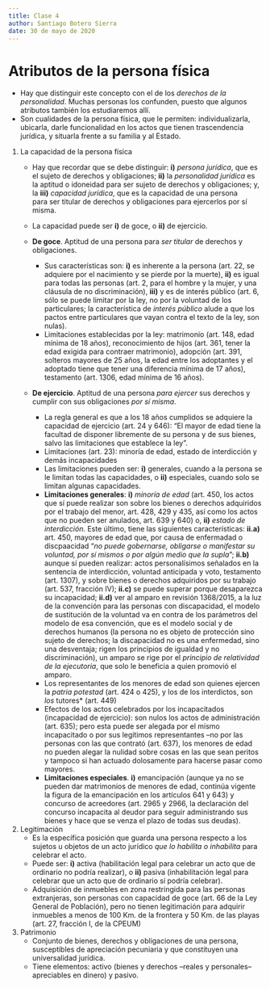 ```yaml
---
title: Clase 4
author: Santiago Botero Sierra
date: 30 de mayo de 2020
---
```


# Atributos de la persona física

+ Hay que distinguir este concepto con el de los *derechos de la personalidad*.
    Muchas personas los confunden, puesto que algunos atributos también los
    estudiaremos allí.
+ Son cualidades de la persona física, que le permiten: individualizarla,
    ubicarla, darle funcionalidad en los actos que tienen trascendencia
    jurídica, y situarla frente a su familia y al Estado.

1. La capacidad de la persona física
    - Hay que recordar que se debe distinguir: **i)** *persona jurídica*, que es
        el sujeto de derechos y obligaciones; **ii)** la *personalidad jurídica*
        es la aptitud o idoneidad para ser sujeto de derechos y obligaciones; y,
        la **iii)** *capacidad jurídica*, que es la capacidad de una persona  
        para ser titular de derechos y obligaciones para ejercerlos por sí
        misma.
    - La capacidad puede ser **i)** de goce, o **ii)** de ejercicio.
    - **De goce**. Aptitud de una persona para *ser titular* de derechos y
        obligaciones.

        * Sus características son: **i)** es inherente a la persona (art. 22,
            se adquiere por el nacimiento y se pierde por la muerte), **ii)** es
            igual para todas las personas (art. 2, para el hombre y la mujer, y
            una cláusula de no discriminación), **iii)** y es de interés
            público (art. 6, sólo se puede limitar por la ley, no por la
            voluntad de los particulares; la característica de *interés público*
            alude a que los pactos entre particulares que vayan contra el texto
            de la ley, son nulas).
        * Limitaciones establecidas por la ley: matrimonio (art. 148, edad
            mínima de 18 años), reconocimiento de hijos (art. 361, tener la edad
            exigida para contraer matrimonio), adopción (art. 391, solteros
            mayores de 25 años, la edad entre  los adoptantes y el adoptado
            tiene que tener una diferencia mínima  de 17 años), testamento (art.
            1306, edad mínima de 16 años).

    - **De ejercicio**. Aptitud de una persona *para ejercer* sus derechos y
            cumplir con sus obligaciones *por sí misma*.

        * La regla general es que a los 18 años cumplidos se adquiere la
            capacidad de ejercicio (art. 24 y 646): "El mayor de edad tiene la
            facultad de disponer libremente de su persona y de sus bienes, salvo
            las limitaciones que establece la ley".
        * Limitaciones (art. 23): minoría de edad, estado de interdicción y
            demás incapacidades
        * Las limitaciones pueden ser: **i)** generales, cuando a la persona se
            le limitan todas las capacidades, o **ii)** especiales, cuando solo
            se limitan algunas capacidades.
        * **Limitaciones generales**: **i)** *minoría de edad* (art. 450, los
            actos que sí puede realizar son sobre los bienes o derechos
            adquiridos por el trabajo del menor, art. 428, 429 y 435, así como
            los actos que no pueden ser anulados, art. 639 y 640) o, **ii)**
            *estado de interdicción*. Este último, tiene las siguientes
            características: **ii.a)** art. 450, mayores de edad que, por causa
            de enfermadad o discpaacidad "*no puede gobernarse, obligarse o
            manifestar su voluntad, por sí mismos o por algún medio que la
            supla*"; **ii.b)** aunque sí pueden realizar: actos personalísimos
            señalados en la sentencia de interdicción, voluntad anticipada y
            voto, testamento (art. 1307), y sobre bienes o derechos adquiridos
            por su trabajo (art. 537, fracción IV); **ii.c)** se puede superar
            porque desaparezca su incapacidad; **ii.d)** ver al amparo en
            revisión 1368/2015, a la luz de la convención para las personas con
            discapacidad, el modelo de sustitución de la voluntad va en contra
            de los parámetros del modelo de esa convención, que es el modelo
            social y de derechos humanos (la persona no es objeto de protección
            sino sujeto de derechos; la discapacidad no es una enfermedad, sino
            una desventaja; rigen los principios de igualdad y no
            discriminación), un amparo se rige por el *principio de relatividad
            de la ejecutoria*, que solo le beneficia a quien promovió el amparo.
        * Los representantes de los menores de edad son quienes ejercen la
            *patria potestad* (art. 424 o 425), y los de los interdictos, son
            *los *tutores* (art. 449)
        * Efectos de los actos celebrados por los incapacitados (incapacidad de
            ejercicio): son nulos los actos de administración (art. 635); pero
            esta puede ser alegada por el mismo incapacitado o por sus legítimos
            representantes --no por las personas con las que contrató (art.
            637), los menores de edad no pueden alegar la nulidad sobre cosas en
            las que sean peritos y tampoco si han actuado dolosamente para
            hacerse pasar como mayores.
        * **Limitaciones especiales**. **i)** emancipación (aunque ya no se
            pueden dar matrimonios de menores de edad, continúa vigente la
            figura de la emancipación en los artículos 641 y 643) y concurso de
            acreedores (art. 2965 y 2966, la declaración del concurso incapacita
            al deudor para seguir administrando sus bienes y hace que se venza
            el plazo de todas sus deudas).

2. Legitimación
    + Es la específica posición que guarda una persona respecto a los sujetos u
        objetos de un acto jurídico *que lo habilita o inhabilita* para celebrar
        el acto.
    + Puede ser: **i)** activa (habilitación legal para celebrar un acto que de
        ordinario no podría realizar), o **ii)** pasiva (inhabilitación legal
        para celebrar que un acto que de ordinario sí podría celebrar).
    + Adquisición de inmuebles en zona restringida para las personas
        extranjeras, son personas con capacidad de goce (art. 66 de la Ley
        General de Población), pero no tienen legitimación para adquirir
        inmuebles a menos de 100 Km. de la frontera y 50 Km. de las playas (art.
        27, fracción I, de la CPEUM)

3. Patrimonio
    + Conjunto de bienes, derechos y obligaciones de una persona, susceptibles
        de apreciación pecuniaria y que constituyen una universalidad jurídica.
    + Tiene elementos: activo (bienes y derechos --reales y personales--
        apreciables en dinero) y pasivo.
